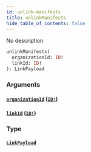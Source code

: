 ```yaml
---
id: unlink-manifests
title: unlinkManifests
hide_table_of_contents: false
---
```



No description

```graphql
unlinkManifests(
  organizationId: ID!
  linkId: ID!
): LinkPayload
```


### Arguments

#### [`organizationId`](#) ([`ID!`](/swapi/scalars/id))




#### [`linkId`](#) ([`ID!`](/swapi/scalars/id))




### Type

#### [`LinkPayload`](/swapi/objects/link-payload)






